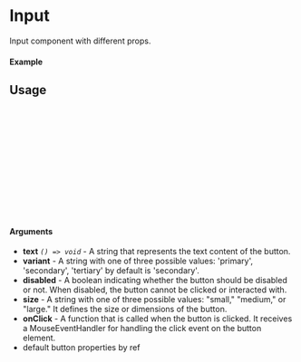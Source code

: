 
<Meta of={Input} title="Input" />

# Input

Input component with different props.

#### Example

<Canvas of={Input.Default} />

## Usage

```ts
import {Input} from "@just/ui-components";

const Example = () => {
  return (
      <Input
        size={"small"}
        onClick={()=> console.log("Clicked")}
        variant='primary'
      />
  );
};

export default Example;
```

#### Arguments

- **text** _`() => void`_ - A string that represents the text content of the button.
- **variant** - A string with one of three possible values: 'primary', 'secondary', 'tertiary' by default is 'secondary'.
- **disabled** - A boolean indicating whether the button should be disabled or not. When disabled, the button cannot be clicked or interacted with.
- **size** - A string with one of three possible values: "small," "medium," or "large." It defines the size or dimensions of the button.
- **onClick** - A function that is called when the button is clicked. It receives a MouseEventHandler for handling the click event on the button element.
- default button properties by ref

